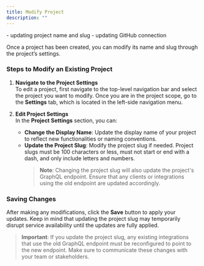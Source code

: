 ```yaml
---
title: Modify Project
description: ""
---
```


<Warning>- updating project name and slug - updating GitHub connection</Warning>

Once a project has been created, you can modify its name and slug through the project’s settings.

### Steps to Modify an Existing Project

1. **Navigate to the Project Settings**  
   To edit a project, first navigate to the top-level navigation bar and select the project you want to modify. Once you are in the project scope, go to the **Settings** tab, which is located in the left-side navigation menu.

2. **Edit Project Settings**  
   In the **Project Settings** section, you can:

   - **Change the Display Name**: Update the display name of your project to reflect new functionalities or naming conventions.
   - **Update the Project Slug**: Modify the project slug if needed. Project slugs must be 100 characters or less, must not start or end with a dash, and only include letters and numbers.
     > **Note**: Changing the project slug will also update the project's GraphQL endpoint. Ensure that any clients or integrations using the old endpoint are updated accordingly.

### Saving Changes

After making any modifications, click the **Save** button to apply your updates. Keep in mind that updating the project slug may temporarily disrupt service availability until the updates are fully applied.

> **Important**: If you update the project slug, any existing integrations that use the old GraphQL endpoint must be reconfigured to point to the new endpoint. Make sure to communicate these changes with your team or stakeholders.
